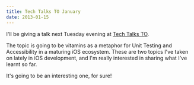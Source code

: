 ```yaml
---
title: Tech Talks TO January
date: 2013-01-15
---
```


I'll be giving a talk next Tuesday evening at [Tech Talks TO](http://techtalksto.com/post/40607791416/ash-furrow-presenting-accessibility-and-unit-testing).

The topic is going to be vitamins as a metaphor for Unit Testing and Accessibility in a maturing iOS ecosystem. These are two topics I've taken on lately in iOS development, and I'm really interested in sharing what I've learnt so far.

It's going to be an interesting one, for sure!
